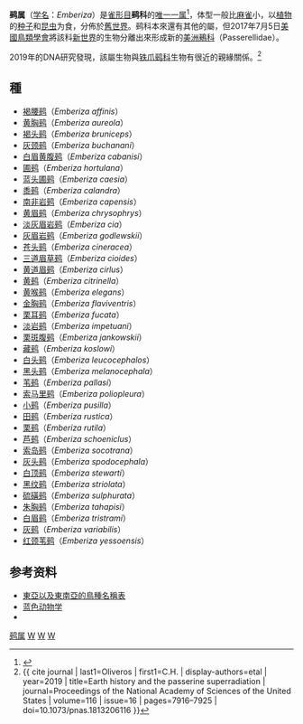 {{Automatic taxobox
| taxon = Emberiza
| authority = [[卡尔·林奈|Linnaeus]]，1758
| image =Gulspurv.jpg
| image_caption = [[黄鹀|黄鹀]]（''Emberiza citrinella''）
}}
'''鹀属'''（[[学名|学名]]：''Emberiza''）是[[雀形目|雀形目]]'''鹀科'''的[[單型|唯一一属]]<ref name=ioc>{{cite web | editor1-last=Gill | editor1-first=Frank | editor2-last=Donsker | editor2-first=David | year=2018 | title=Buntings | work=World Bird List Version 8.1 | url=http://www.worldbirdnames.org/bow/buntings/ | publisher=International Ornithologists' Union | accessdate=2 May 2018 | archive-date=2014-07-26 | archive-url=https://web.archive.org/web/20140726231901/http://www.worldbirdnames.org/bow/buntings/ | dead-url=no }}</ref>，体型一般比[[麻雀|麻雀]]小，以[[植物|植物]]的[[种子|种子]]和[[昆虫|昆虫]]为食，分佈於[[舊世界|舊世界]]。鹀科本來還有其他的屬，但2017年7月5日[[美國鳥類學會|美國鳥類學會]]將該科[[新世界|新世界]]的生物分離出來形成新的[[美洲鵐科|美洲鵐科]]（Passerellidae）。

2019年的DNA研究發現，該屬生物與[[铁爪鹀科|铁爪鹀科]]生物有很近的親緣關係。<ref name=oliveros>{{ cite journal | last1=Oliveros | first1=C.H. | display-authors=etal | year=2019 | title=Earth history and the passerine superradiation | journal=Proceedings of the National Academy of Sciences of the United States | volume=116 | issue=16 | pages=7916–7925 | doi=10.1073/pnas.1813206116  }}</ref>

==種==
*[[褐腰鹀|褐腰鹀]]（''Emberiza affinis''）	
*[[黄胸鹀|黄胸鹀]]（''Emberiza aureola''）	 
*[[褐头鹀|褐头鹀]]（''Emberiza bruniceps''）	
*[[灰颈鹀|灰颈鹀]]（''Emberiza buchanani''）	
*[[白眉黄腹鹀|白眉黄腹鹀]]（''Emberiza cabanisi''）	 
*[[圃鹀|圃鹀]]（''Emberiza hortulana''）	
*[[蓝头圃鹀|蓝头圃鹀]]（''Emberiza caesia''）	 
*[[黍鹀|黍鹀]]（''Emberiza calandra''）	
*[[南非岩鹀|南非岩鹀]]（''Emberiza capensis''）	 
*[[黄眉鹀|黄眉鹀]]（''Emberiza chrysophrys''）	
*[[淡灰眉岩鹀|淡灰眉岩鹀]]（''Emberiza cia''）	
*[[灰眉岩鹀|灰眉岩鹀]]（''Emberiza godlewskii''）	 
*[[苍头鹀|苍头鹀]]（''Emberiza cineracea''）	
*[[三道眉草鹀|三道眉草鹀]]（''Emberiza cioides''）	 
*[[黄道眉鹀|黄道眉鹀]]（''Emberiza cirlus''）	 
*[[黄鹀|黄鹀]]（''Emberiza citrinella''）	 
*[[黄喉鹀|黄喉鹀]]（''Emberiza elegans''）	 
*[[金胸鹀|金胸鹀]]（''Emberiza flaviventris''）	 
*[[栗耳鹀|栗耳鹀]]（''Emberiza fucata''）	
*[[淡岩鹀|淡岩鹀]]（''Emberiza impetuani''）	
*[[栗斑腹鹀|栗斑腹鹀]]（''Emberiza jankowskii''）	 
*[[藏鹀|藏鹀]]（''Emberiza koslowi''）	
*[[白头鹀|白头鹀]]（''Emberiza leucocephalos''）	
*[[黑头鹀|黑头鹀]]（''Emberiza melanocephala''）	 
*[[苇鹀|苇鹀]]（''Emberiza pallasi''）	
*[[索马里鹀|索马里鹀]]（''Emberiza poliopleura''）	
*[[小鹀|小鹀]]（''Emberiza pusilla''）	 
*[[田鹀|田鹀]]（''Emberiza rustica''）	
*[[栗鹀|栗鹀]]（''Emberiza rutila''）	
*[[芦鹀|芦鹀]]（''Emberiza schoeniclus''）	 
*[[索岛鹀|索岛鹀]]（''Emberiza socotrana''）	 
*[[灰头鹀|灰头鹀]]（''Emberiza spodocephala''）	 
*[[白顶鹀|白顶鹀]]（''Emberiza stewarti''）	
*[[黑纹鹀|黑纹鹀]]（''Emberiza striolata''）	
*[[硫磺鹀|硫磺鹀]]（''Emberiza sulphurata''）	 
*[[朱胸鹀|朱胸鹀]]（''Emberiza tahapisi''）	
*[[白眉鹀|白眉鹀]]（''Emberiza tristrami''）	
*[[灰鹀|灰鹀]]（''Emberiza variabilis''）	
*[[红颈苇鹀|红颈苇鹀]]（''Emberiza yessoensis''）
==参考资料==

{{reflist}}
*[http://www.cjvlang.com/Birds/emberizidae.html 東亞以及東南亞的鳥種名稱表]{{Wayback|url=http://www.cjvlang.com/Birds/emberizidae.html |date=20100924095840 }}
*[http://www.blueanimalbio.com/bird/quexingmu/wu.htm 蓝色动物学]{{Wayback|url=http://www.blueanimalbio.com/bird/quexingmu/wu.htm |date=20160304072835 }}
*{{cite book zh |author=辞海编纂委员会 |title=《辞海》（1999年版） |format=M |edition=1 |location=上海 |publisher=上海辞书出版社 |date=2000 |pages= |id= ISBN 7-5326-0630-9}}
{{Taxonbar}}
[[Category:鹀属|]]
[[Category:鹀科|W]]
[[Category:卡尔·林奈命名的生物分类|W]]
[[Category:1758年描述的分类群|W]]